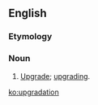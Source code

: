 ==English==

===Etymology===
{{suffix|upgrade|ation|lang=en}}

===Noun===
{{en-noun}}

# {{context|computing|nonstandard|proscribed|chiefly|India|lang=en}} [[upgrade#noun|Upgrade]]; [[upgrading]].

[[ko:upgradation]]